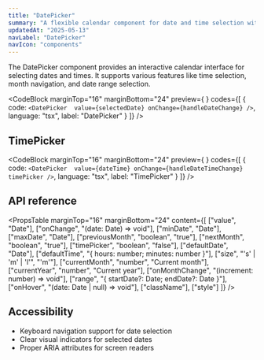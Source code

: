 ```yaml
---
title: "DatePicker"
summary: "A flexible calendar component for date and time selection with support for range selection and time picking."
updatedAt: "2025-05-13"
navLabel: "DatePicker"
navIcon: "components"
---
```


The DatePicker component provides an interactive calendar interface for selecting dates and times. It supports various features like time selection, month navigation, and date range selection.

<CodeBlock
  marginTop="16"
  marginBottom="24"
  preview={
    <BasicDatePickerExample />
  }
  codes={[
    {
      code:
`<DatePicker 
    value={selectedDate}
    onChange={handleDateChange}
/>`,
      language: "tsx",
      label: "DatePicker"
    }
  ]}
/>

## TimePicker

<CodeBlock
  marginTop="16"
  marginBottom="24"
  preview={
    <DateTimePickerExample />
  }
  codes={[
    {
      code:
`<DatePicker 
    value={dateTime}
    onChange={handleDateTimeChange}
    timePicker
/>`,
      language: "tsx",
      label: "TimePicker"
    }
  ]}
/>

## API reference

<PropsTable
  marginTop="16"
  marginBottom="24"
  content={[
    ["value", "Date"],
    ["onChange", "(date: Date) => void"],
    ["minDate", "Date"],
    ["maxDate", "Date"],
    ["previousMonth", "boolean", "true"],
    ["nextMonth", "boolean", "true"],
    ["timePicker", "boolean", "false"],
    ["defaultDate", "Date"],
    ["defaultTime", "{ hours: number; minutes: number }"],
    ["size", "'s' | 'm' | 'l'", "'m'"],
    ["currentMonth", "number", "Current month"],
    ["currentYear", "number", "Current year"],
    ["onMonthChange", "(increment: number) => void"],
    ["range", "{ startDate?: Date; endDate?: Date }"],
    ["onHover", "(date: Date | null) => void"],
    ["className"],
    ["style"]
  ]}
/>

## Accessibility

- Keyboard navigation support for date selection
- Clear visual indicators for selected dates
- Proper ARIA attributes for screen readers